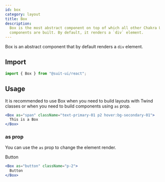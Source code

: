```yaml
---
id: box
category: layout
title: Box
description:
  Box is the most abstract component on top of which all other Chakra UI
  components are built. By default, it renders a `div` element.
---
```



Box is an abstract component that by default renders a `div` element.

## Import

```js
import { Box } from "@suit-ui/react";
```

## Usage

It is recommended to use Box when you need to build layouts with Twind classes or when you need to build components using `as` prop.

```jsx
<Box as="span" className="text-primary-01 p2 hover:bg-secondary-01">
  This is a Box
</Box>
```

### as prop

You can use the `as` prop to change the element render.

<Box as="button" className="p-2 border rounded">
  Button
</Box>

```jsx
<Box as="button" className="p-2">
  Button
</Box>
```
